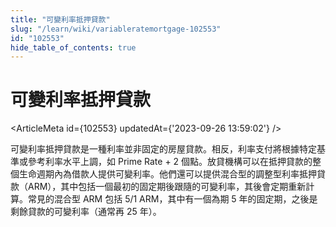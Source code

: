 ```yaml
---
title: "可變利率抵押貸款"
slug: "/learn/wiki/variableratemortgage-102553"
id: "102553"
hide_table_of_contents: true
---
```



# 可變利率抵押貸款

<ArticleMeta id={102553} updatedAt={'2023-09-26 13:59:02'} />
<div className='border-solid border-b border-t-0 my-4 border-[var(--ifm-color-gray-300)]' />

可變利率抵押貸款是一種利率並非固定的房屋貸款。相反，利率支付將根據特定基準或參考利率水平上調，如 Prime Rate + 2 個點。放貸機構可以在抵押貸款的整個生命週期內為借款人提供可變利率。他們還可以提供混合型的調整型利率抵押貸款（ARM），其中包括一個最初的固定期後跟隨的可變利率，其後會定期重新計算。常見的混合型 ARM 包括 5/1 ARM，其中有一個為期 5 年的固定期，之後是剩餘貸款的可變利率（通常再 25 年）。
